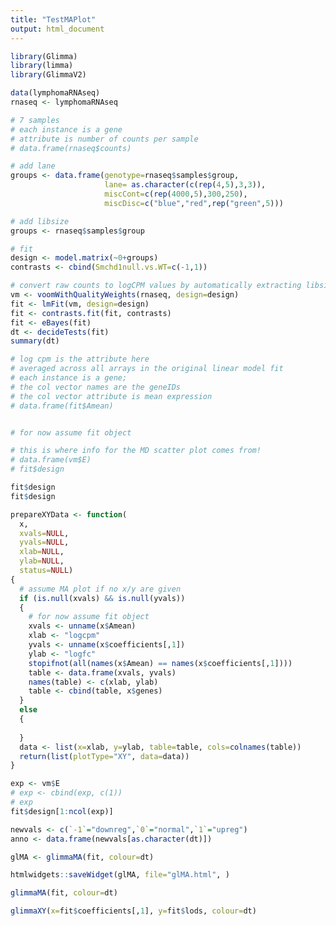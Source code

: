 ```yaml
---
title: "TestMAPlot"
output: html_document
---
```



```r
library(Glimma)
library(limma)
library(GlimmaV2)

data(lymphomaRNAseq)
rnaseq <- lymphomaRNAseq


```

```r

# 7 samples
# each instance is a gene
# attribute is number of counts per sample
# data.frame(rnaseq$counts)
```



```r
# add lane
groups <- data.frame(genotype=rnaseq$samples$group,
                     lane= as.character(c(rep(4,5),3,3)),
                     miscCont=c(rep(4000,5),300,250),
                     miscDisc=c("blue","red",rep("green",5)))

# add libsize
groups <- rnaseq$samples$group

# fit
design <- model.matrix(~0+groups)
contrasts <- cbind(Smchd1null.vs.WT=c(-1,1))

# convert raw counts to logCPM values by automatically extracting libsizes and normalisation factors from x
vm <- voomWithQualityWeights(rnaseq, design=design)
fit <- lmFit(vm, design=design)
fit <- contrasts.fit(fit, contrasts)
fit <- eBayes(fit)
dt <- decideTests(fit)
summary(dt)
```


```r

# log cpm is the attribute here
# averaged across all arrays in the original linear model fit
# each instance is a gene;
# the col vector names are the geneIDs
# the col vector attribute is mean expression
# data.frame(fit$Amean)


# for now assume fit object
```

```r

# this is where info for the MD scatter plot comes from!
# data.frame(vm$E)
# fit$design

fit$design
fit$design
```

```r
prepareXYData <- function(
  x,
  xvals=NULL,
  yvals=NULL,
  xlab=NULL,
  ylab=NULL,
  status=NULL)
{
  # assume MA plot if no x/y are given
  if (is.null(xvals) && is.null(yvals))
  {
    # for now assume fit object
    xvals <- unname(x$Amean)
    xlab <- "logcpm"
    yvals <- unname(x$coefficients[,1])
    ylab <- "logfc"
    stopifnot(all(names(x$Amean) == names(x$coefficients[,1])))
    table <- data.frame(xvals, yvals)
    names(table) <- c(xlab, ylab)
    table <- cbind(table, x$genes)
  }
  else
  {
    
  }
  data <- list(x=xlab, y=ylab, table=table, cols=colnames(table))
  return(list(plotType="XY", data=data))
}

exp <- vm$E
# exp <- cbind(exp, c(1))
# exp
fit$design[1:ncol(exp)]
```



```r
newvals <- c(`-1`="downreg",`0`="normal",`1`="upreg")
anno <- data.frame(newvals[as.character(dt)])
```

```r
glMA <- glimmaMA(fit, colour=dt)

htmlwidgets::saveWidget(glMA, file="glMA.html", )
```

```r
glimmaMA(fit, colour=dt)
```

```r

glimmaXY(x=fit$coefficients[,1], y=fit$lods, colour=dt)

```

